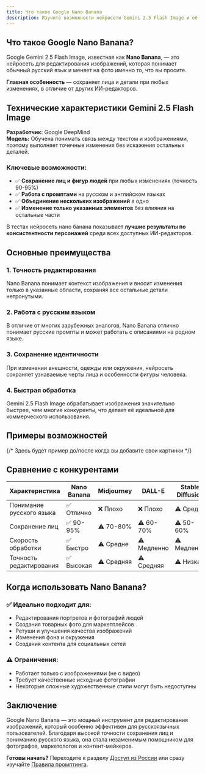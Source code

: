 ```yaml
---
title: Что такое Google Nano Banana
description: Изучите возможности нейросети Gemini 2.5 Flash Image и её технические характеристики
---
```



## Что такое Google Nano Banana?

Google Gemini 2.5 Flash Image, известная как **Nano Banana**, — это нейросеть для редактирования изображений, которая понимает обычный русский язык и меняет на фото именно то, что вы просите.

**Главная особенность** — сохраняет лица и детали при любых изменениях, в отличие от других ИИ-редакторов.

## Технические характеристики Gemini 2.5 Flash Image

**Разработчик:** Google DeepMind  
**Модель:** Обучена понимать связь между текстом и изображениями, поэтому выполняет точечные изменения без искажения остальных деталей.

### Ключевые возможности:

- ✅ **Сохранение лиц и фигур людей** при любых изменениях (точность 90-95%)
- ✅ **Работа с промптами** на русском и английском языках
- ✅ **Объединение нескольких изображений** в одно
- ✅ **Изменение только указанных элементов** без влияния на остальные части

В тестах нейросеть нано банана показывает **лучшие результаты по консистентности персонажей** среди всех доступных ИИ-редакторов.

## Основные преимущества

### 1. Точность редактирования
Nano Banana понимает контекст изображения и вносит изменения только в указанные области, сохраняя все остальные детали нетронутыми.

### 2. Работа с русским языком
В отличие от многих зарубежных аналогов, Nano Banana отлично понимает русские промпты и может работать с описаниями на родном языке.

### 3. Сохранение идентичности
При изменении внешности, одежды или окружения, нейросеть сохраняет узнаваемые черты лица и особенности фигуры человека.

### 4. Быстрая обработка
Gemini 2.5 Flash Image обрабатывает изображения значительно быстрее, чем многие конкуренты, что делает её идеальной для коммерческого использования.

## Примеры возможностей

<PromptCard 
  prompt="Убери все лишние объекты с фона, оставив только человека и основной предмет"
  category="Работа с объектами"
  description="Точное удаление ненужных элементов с сохранением важных деталей"
/>

{/* Здесь будет пример до/после когда вы добавите свои картинки */}
<ExampleImage 
  beforeSrc="/images/examples/placeholder-before.jpg"
  beforeAlt="Фото с лишними объектами"
  src="/images/examples/placeholder-after.jpg"
  alt="Фото после удаления объектов"
  caption="Пример: удаление лишних объектов с сохранением главного героя"
/>

<PromptCard 
  prompt="Измени прическу на короткую стрижку, сохранив черты лица и выражение"
  category="Изменение внешности"
  description="Изменение прически с сохранением индивидуальности"
/>

<PromptCard 
  prompt="Добавь мягкое студийное освещение, сохранив естественные тени"
  category="Улучшение качества"
  description="Улучшение освещения без потери реалистичности"
/>

## Сравнение с конкурентами

| Характеристика | Nano Banana | Midjourney | DALL-E | Stable Diffusion |
|---|---|---|---|---|
| Понимание русского языка | ✅ Отлично | ❌ Плохо | ❌ Плохо | ⚠️ Средне |
| Сохранение лиц | ✅ 90-95% | ⚠️ 70-80% | ⚠️ 60-70% | ⚠️ 50-60% |
| Скорость обработки | ✅ Быстро | ⚠️ Средне | ⚠️ Медленно | ⚠️ Медленно |
| Точность редактирования | ✅ Высокая | ⚠️ Средняя | ⚠️ Средняя | ⚠️ Низкая |

## Когда использовать Nano Banana?

### ✅ Идеально подходит для:
- Редактирования портретов и фотографий людей
- Создания товарных фото для маркетплейсов
- Ретуши и улучшения качества изображений
- Изменения фона и окружения
- Создания контента для социальных сетей

### ⚠️ Ограничения:
- Работает только с изображениями (не с видео)
- Требует качественные исходные фотографии
- Некоторые сложные художественные стили могут быть недоступны

## Заключение

Google Nano Banana — это мощный инструмент для редактирования изображений, который особенно эффективен для русскоязычных пользователей. Благодаря высокой точности сохранения лиц и пониманию русского языка, она стала незаменимым помощником для фотографов, маркетологов и контент-мейкеров.

**Готовы начать?** Переходите к разделу [Доступ из России](/access/) или сразу изучайте [Правила промптинга](/prompting-rules/).
